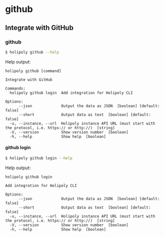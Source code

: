# github

## Integrate with GitHub

### github

```sh
$ holipoly github --help
```

Help output:

```
holipoly github [command]

Integrate with GitHub

Commands:
  holipoly github login  Add integration for Holipoly CLI

Options:
      --json             Output the data as JSON  [boolean] [default: false]
      --short            Output data as text  [boolean] [default: false]
  -u, --instance, --url  Holipoly instance API URL (must start with the protocol, i.e. https:// or http://)  [string]
  -V, --version          Show version number  [boolean]
  -h, --help             Show help  [boolean]
```

#### github login

```sh
$ holipoly github login --help
```

Help output:

```
holipoly github login

Add integration for Holipoly CLI

Options:
      --json             Output the data as JSON  [boolean] [default: false]
      --short            Output data as text  [boolean] [default: false]
  -u, --instance, --url  Holipoly instance API URL (must start with the protocol, i.e. https:// or http://)  [string]
  -V, --version          Show version number  [boolean]
  -h, --help             Show help  [boolean]
```